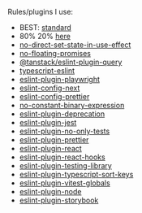Rules/plugins I use:

- BEST: [standard](https://github.com/standard/standard)
- 80% 20% [here](https://eslint-react.xyz)
- [no-direct-set-state-in-use-effect](https://eslint-react.xyz/docs/rules/hooks-extra-no-direct-set-state-in-use-effect)
- [no-floating-promises](https://typescript-eslint.io/rules/no-floating-promises/)
- [\@tanstack/eslint-plugin-query](https://tanstack.com/query/latest/docs/react/eslint/eslint-plugin-query)
- [typescript-eslint](https://typescript-eslint.io/getting-started)
- [eslint-plugin-playwright](https://github.com/playwright-community/eslint-plugin-playwright)
- [eslint-config-next](https://nextjs.org/docs/app/building-your-application/configuring/eslint#eslint-config)
- [eslint-config-prettier](https://github.com/prettier/eslint-config-prettier)
- [no-constant-binary-expression](https://eslint.org/docs/latest/rules/no-constant-binary-expression)
- [eslint-plugin-deprecation](https://github.com/gund/eslint-plugin-deprecation)
- [eslint-plugin-jest](https://github.com/jest-community/eslint-plugin-jest)
- [eslint-plugin-no-only-tests](https://github.com/levibuzolic/eslint-plugin-no-only-tests)
- [eslint-plugin-prettier](https://github.com/prettier/eslint-plugin-prettier)
- [eslint-plugin-react](https://github.com/jsx-eslint/eslint-plugin-react)
- [eslint-plugin-react-hooks](https://www.npmjs.com/package/eslint-plugin-react-hooks)
- [eslint-plugin-testing-library](https://github.com/testing-library/eslint-plugin-testing-library)
- [eslint-plugin-typescript-sort-keys](https://github.com/infctr/eslint-plugin-typescript-sort-keys#readme)
- [eslint-plugin-vitest-globals](https://github.com/saqqdy/eslint-plugin-vitest-globals)
- [eslint-plugin-node](https://github.com/mysticatea/eslint-plugin-node)
- [eslint-plugin-storybook](https://github.com/storybookjs/eslint-plugin-storybook)
